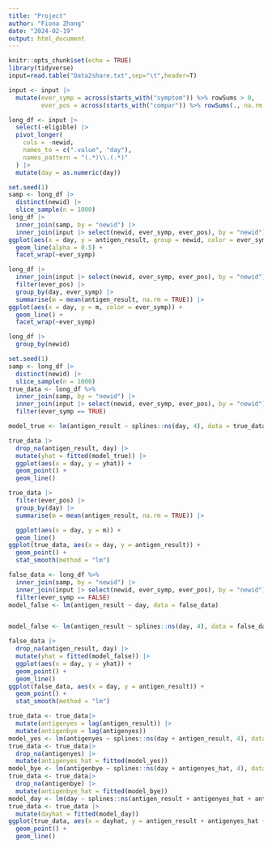 ```yaml
---
title: "Project"
author: "Fiona Zhang"
date: "2024-02-19"
output: html_document
---
```


```r
knitr::opts_chunk$set(echo = TRUE)
library(tidyverse)
input=read.table("Data2share.txt",sep="\t",header=T)

input <- input |>
  mutate(ever_symp = across(starts_with("symptom")) %>% rowSums > 0,
         ever_pos = across(starts_with("compar")) %>% rowSums(., na.rm = TRUE) > 0)
```

```r
long_df <- input |>
  select(-eligible) |>
  pivot_longer(
    cols = -newid, 
    names_to = c(".value", "day"), 
    names_pattern = "(.*)\\.(.*)"
  ) |>
  mutate(day = as.numeric(day))
```

```r
set.seed(1)
samp <- long_df |>
  distinct(newid) |>
  slice_sample(n = 1000)
long_df |>
  inner_join(samp, by = "newid") |>
  inner_join(input |> select(newid, ever_symp, ever_pos), by = "newid") |>
ggplot(aes(x = day, y = antigen_result, group = newid, color = ever_symp)) +
  geom_line(alpha = 0.5) +
  facet_wrap(~ever_symp)

long_df |>
  inner_join(input |> select(newid, ever_symp, ever_pos), by = "newid") |>
  filter(ever_pos) |>
  group_by(day, ever_symp) |>
  summarise(m = mean(antigen_result, na.rm = TRUE)) |>
ggplot(aes(x = day, y = m, color = ever_symp)) +
  geom_line() +
  facet_wrap(~ever_symp)
```

```r
long_df |>
  group_by(newid)
```
```r
set.seed(1)
samp <- long_df |>
  distinct(newid) |>
  slice_sample(n = 1000)
true_data <- long_df %>%
  inner_join(samp, by = "newid") |>
  inner_join(input |> select(newid, ever_symp, ever_pos), by = "newid") %>%
  filter(ever_symp == TRUE)

model_true <- lm(antigen_result ~ splines::ns(day, 4), data = true_data) 

true_data |>
  drop_na(antigen_result, day) |>
  mutate(yhat = fitted(model_true)) |>
  ggplot(aes(x = day, y = yhat)) + 
  geom_point() + 
  geom_line()

true_data |>
  filter(ever_pos) |>
  group_by(day) |>
  summarise(m = mean(antigen_result, na.rm = TRUE)) |>

  ggplot(aes(x = day, y = m)) +
  geom_line() 
ggplot(true_data, aes(x = day, y = antigen_result)) + 
  geom_point() +
  stat_smooth(method = "lm")

false_data <- long_df %>%
  inner_join(samp, by = "newid") |>
  inner_join(input |> select(newid, ever_symp, ever_pos), by = "newid") %>%
  filter(ever_symp == FALSE)
model_false <- lm(antigen_result ~ day, data = false_data)


model_false <- lm(antigen_result ~ splines::ns(day, 4), data = false_data) 

false_data |>
  drop_na(antigen_result, day) |>
  mutate(yhat = fitted(model_false)) |>
  ggplot(aes(x = day, y = yhat)) + 
  geom_point() + 
  geom_line()
ggplot(false_data, aes(x = day, y = antigen_result)) + 
  geom_point() +
  stat_smooth(method = "lm")
```

```r
true_data <- true_data|>
  mutate(antigenyes = lag(antigen_result)) |>
  mutate(antigenbye = lag(antigenyes))
model_yes <- lm(antigenyes ~ splines::ns(day + antigen_result, 4), data = true_data)
true_data <- true_data|>
  drop_na(antigenyes) |>
  mutate(antigenyes_hat = fitted(model_yes))
model_bye <- lm(antigenbye ~ splines::ns(day + antigenyes_hat, 4), data = true_data)
true_data <- true_data|>
  drop_na(antigenbye) |>
  mutate(antigenbye_hat = fitted(model_bye))
model_day <- lm(day ~ splines::ns(antigen_result + antigenyes_hat + antigenbye_hat, 4), data = true_data)
true_data <- true_data |>
  mutate(dayhat = fitted(model_day))
ggplot(true_data, aes(x = dayhat, y = antigen_result + antigenyes_hat + antigenbye_hat)) + 
  geom_point() +
  geom_line()
```

